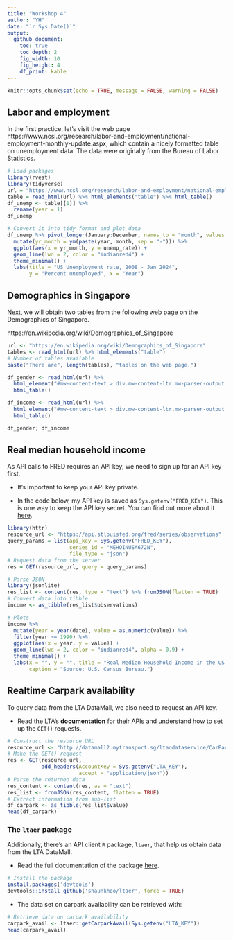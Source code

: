 ```yaml
---
title: "Workshop 4"
author: "YH"
date: "`r Sys.Date()`"
output: 
  github_document:
    toc: true
    toc_depth: 2
    fig_width: 10
    fig_height: 4
    df_print: kable
---
```


```r
knitr::opts_chunk$set(echo = TRUE, message = FALSE, warning = FALSE)
```

## Labor and employment

In the first practice, let's visit the web page https://www.ncsl.org/research/labor-and-employment/national-employment-monthly-update.aspx, which contain a nicely formatted table on unemployment data. The data were originally from the Bureau of Labor Statistics.

```r
# Load packages
library(rvest)
library(tidyverse)
url = "https://www.ncsl.org/research/labor-and-employment/national-employment-monthly-update.aspx"
table = read_html(url) %>% html_elements("table") %>% html_table()
df_unemp <- table[[1]] %>%
  rename(year = 1)
df_unemp

# Convert it into tidy format and plot data
df_unemp %>% pivot_longer(January:December, names_to = "month", values_to = "unemp_rate") %>%
  mutate(yr_month = ym(paste(year, month, sep = "-"))) %>%
  ggplot(aes(x = yr_month, y = unemp_rate)) +
  geom_line(lwd = 2, color = "indianred4") +
  theme_minimal() +
  labs(title = "US Unemployment rate, 2008 - Jan 2024",
       y = "Percent unemployed", x = "Year")
```

## Demographics in Singapore

Next, we will obtain two tables from the following web page on the Demographics of Singapore.

https://en.wikipedia.org/wiki/Demographics_of_Singapore

```r
url <- "https://en.wikipedia.org/wiki/Demographics_of_Singapore"
tables <- read_html(url) %>% html_elements("table")
# Number of tables available
paste("There are", length(tables), "tables on the web page.")

df_gender <- read_html(url) %>% 
  html_element("#mw-content-text > div.mw-content-ltr.mw-parser-output > table:nth-child(53)") %>%
  html_table()

df_income <- read_html(url) %>% 
  html_element("#mw-content-text > div.mw-content-ltr.mw-parser-output > table:nth-child(126)") %>%
  html_table()

df_gender; df_income
```

## Real median household income

As API calls to FRED requires an API key, we need to sign up for an API key first.

+ It's important to keep your API key private.

+ In the code below, my API key is saved as `Sys.getenv("FRED_KEY")`. This is one way to keep the API key secret. You can find out more about it [here](https://daattali.gitbooks.io/stat545-ubc-github-io/content/bit003_api-key-env-var.html).

```r
library(httr)
resource_url <- "https://api.stlouisfed.org/fred/series/observations"
query_params = list(api_key = Sys.getenv("FRED_KEY"),
                    series_id = "MEHOINUSA672N",
                    file_type = "json")
# Request data from the server
res = GET(resource_url, query = query_params)

# Parse JSON
library(jsonlite)
res_list <- content(res, type = "text") %>% fromJSON(flatten = TRUE)
# Convert data into tibble
income <- as_tibble(res_list$observations)

# Plots
income %>%
  mutate(year = year(date), value = as.numeric(value)) %>%
  filter(year >= 1990) %>%
  ggplot(aes(x = year, y = value)) +
  geom_line(lwd = 2, color = "indianred4", alpha = 0.9) +
  theme_minimal() +
  labs(x = "", y = "", title = "Real Median Household Income in the US, 1990 to 2022",
       caption = "Source: U.S. Census Bureau.")
```

## Realtime Carpark availability

To query data from the LTA DataMall, we also need to request an API key.

+ Read the LTA's **documentation** for their APIs and understand how to set up the `GET()` requests.

```r
# Construct the resource URL
resource_url <- "http://datamall2.mytransport.sg/ltaodataservice/CarParkAvailabilityv2"
# Make the GET() request
res <- GET(resource_url, 
           add_headers(AccountKey = Sys.getenv("LTA_KEY"),
                       accept = "application/json"))
# Parse the returned data
res_content <- content(res, as = "text")
res_list <- fromJSON(res_content, flatten = TRUE)
# Extract information from sub-list
df_carpark <- as_tibble(res_list$value)
head(df_carpark)
```

### The `ltaer` package

Additionally, there's an API client `R` package, `ltaer`, that help us obtain data from the LTA DataMall.

+ Read the full documentation of the package [here](https://shaunkhoo.github.io/ltaer/index.html).

```r
# Install the package
install.packages('devtools')
devtools::install_github('shaunkhoo/ltaer', force = TRUE)
```

+ The data set on carpark availability can be retrieved with:

```r
# Retrieve data on carpark availability
carpark_avail <- ltaer::getCarparkAvail(Sys.getenv("LTA_KEY"))
head(carpark_avail)
```







